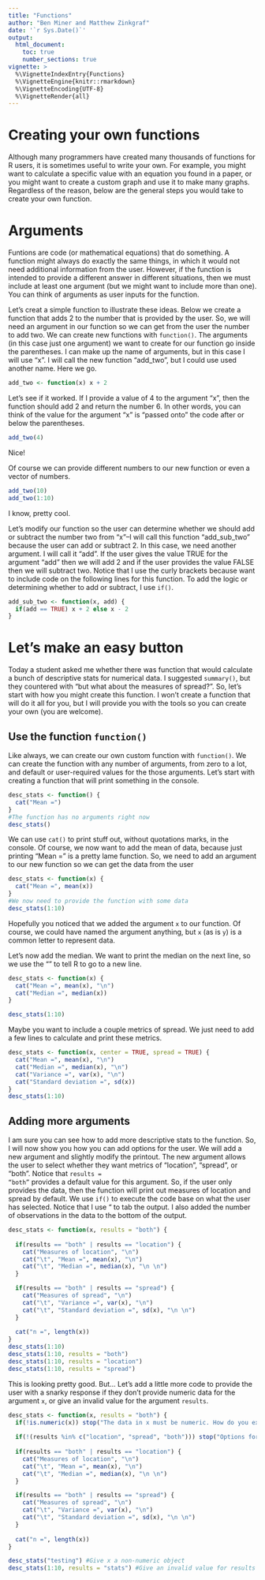 ```yaml
---
title: "Functions"
author: "Ben Miner and Matthew Zinkgraf"
date: '`r Sys.Date()`'
output:
  html_document:
    toc: true
    number_sections: true
vignette: >
  %\VignetteIndexEntry{Functions}
  %\VignetteEngine{knitr::rmarkdown}
  %\VignetteEncoding{UTF-8}
  %\VignetteRender{all}
---
```


<h1>Creating your own functions</h1>
Although many programmers have created many thousands of functions for R users, it is sometimes useful to write your own.  For example, you might want to calculate a specific value with an equation you found in a paper, or you might want to create a custom graph and use it to make many graphs.  Regardless of the reason, below are the general steps you would take to create your own function.   

# Arguments
Funtions are code (or mathematical equations) that do something.  A function might always do exactly the same things, in which it would not need additional information from the user.  However, if the function is intended to provide a different answer in different situations, then we must include at least one argument (but we might want to include more than one).  You can think of arguments as user inputs for the function.  

Let's creat a simple function to illustrate these ideas.  Below we create a function that adds 2 to the number that is provided by the user.  So, we will need an argument in our function so we can get from the user the number to add two.  We can create new functions with <code>function()</code>.  The arguments (in this case just one argument) we want to create for our function go inside the parentheses.  I can make up the name of arguments, but in this case I will use "x".  I will call the new function "add_two", but I could use used another name.  Here we go.

```r
add_two <- function(x) x + 2
```

Let's see if it worked.  If I provide a value of 4 to the argument "x", then the function should add 2 and return the number 6.  In other words, you can think of the value for the argument "x" is "passed onto" the code after or below the parentheses.  

```r
add_two(4)
```

Nice!

Of course we can provide different numbers to our new function or even a vector of numbers.  

```r
add_two(10)
add_two(1:10)
```

I know, pretty cool.  

Let's modify our function so the user can determine whether we should add or subtract the number two from "x"--I will call this function "add_sub_two" because the user can add or subtract 2.  In this case, we need another argument.  I will call it "add".  If the user gives the value TRUE for the argument "add" then we will add 2 and if the user provides the value FALSE then we will subtract two.  Notice that I use the curly brackets because want to include code on the following lines for this function.  To add the logic or determining whether to add or subtract, I use <code>if()</code>.  

```r
add_sub_two <- function(x, add) {
  if(add == TRUE) x + 2 else x - 2
}
```

# Let's make an easy button
Today a student asked me whether there was function that would calculate a bunch of descriptive stats for numerical data.  I suggested <code>summary()</code>, but they countered with "but what about the measures of spread?".  So, let's start with how you might create this function.  I won't create a function that will do it all for you, but I will provide you with the tools so you can create your own (you are welcome).  


## Use the function <code>function()</code>
Like always, we can create our own custom function with <code>function()</code>.  We can create the function with any number of arguments, from zero to a lot, and default or user-required values for the those arguments.  Let's start with creating a function that will print something in the console.  

```r
desc_stats <- function() {
  cat("Mean =")
}
#The function has no arguments right now
desc_stats()
```
We can use <code>cat()</code> to print stuff out, without quotations marks, in the console. Of course, we now want to add the mean of data, because just printing "Mean =" is a pretty lame function.  So, we need to add an argument to our new function so we can get the data from the user 

```r
desc_stats <- function(x) {
  cat("Mean =", mean(x))
}
#We now need to provide the function with some data
desc_stats(1:10)
```

Hopefully you noticed that we added the argument <code>x</code> to our function.  Of course, we could have named the argument anything, but <code>x</code> (as is <code>y</code>) is a common letter to represent data.  

Let's now add the median.  We want to print the median on the next line, so we use the "\n" to tell R to go to a new line.  

```r
desc_stats <- function(x) {
  cat("Mean =", mean(x), "\n")
  cat("Median =", median(x))
}

desc_stats(1:10)
```

Maybe you want to include a couple metrics of spread.  We just need to add a few lines to calculate and print these metrics.  

```r
desc_stats <- function(x, center = TRUE, spread = TRUE) {
  cat("Mean =", mean(x), "\n")
  cat("Median =", median(x), "\n")
  cat("Variance =", var(x), "\n")
  cat("Standard deviation =", sd(x))
}
desc_stats(1:10)
```

## Adding more arguments

I am sure you can see how to add more descriptive stats to the function.  So, I will now show you how you can add options for the user.  We will add a new argument and slightly modify the printout.  The new argument allows the user to select whether they want metrics of "location", "spread", or "both".  Notice that <code>results = "both"</code> provides a default value for this argument.  So, if the user only provides the data, then the function will print out measures of location and spread by default.  We use <code>if()</code> to execute the code base on what the user has selected.  Notice that I use "\t" to tab the output.  I also added the number of observations in the data to the bottom of the output.  

```r
desc_stats <- function(x, results = "both") {
     
  if(results == "both" | results == "location") {
    cat("Measures of location", "\n")
    cat("\t", "Mean =", mean(x), "\n")
    cat("\t", "Median =", median(x), "\n \n")    
  }

  if(results == "both" | results == "spread") {
    cat("Measures of spread", "\n")
    cat("\t", "Variance =", var(x), "\n")
    cat("\t", "Standard deviation =", sd(x), "\n \n")
  }  
  
  cat("n =", length(x))
}
desc_stats(1:10)
desc_stats(1:10, results = "both")
desc_stats(1:10, results = "location") 
desc_stats(1:10, results = "spread") 
```

This is looking pretty good.  But... Let's add a little more code to provide the user with a snarky response if they don't provide numeric data for the argument <code>x</code>, or give an invalid value for the argument <code>results</code>.  

```r
desc_stats <- function(x, results = "both") {
  if(!is.numeric(x)) stop("The data in x must be numeric. How do you expect me to calculate the mean or variance of a non-numeric value?")
  
  if(!(results %in% c("location", "spread", "both"))) stop("Options for the results are: 'location', 'spread', or 'both' -- and not whatever you put.")
     
  if(results == "both" | results == "location") {
    cat("Measures of location", "\n")
    cat("\t", "Mean =", mean(x), "\n")
    cat("\t", "Median =", median(x), "\n \n")    
  }

  if(results == "both" | results == "spread") {
    cat("Measures of spread", "\n")
    cat("\t", "Variance =", var(x), "\n")
    cat("\t", "Standard deviation =", sd(x), "\n \n")
  }  
  
  cat("n =", length(x))
}
```
```r
desc_stats("testing") #Give x a non-numeric object
desc_stats(1:10, results = "stats") #Give an invalid value for results
```
